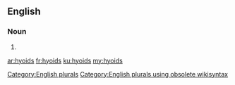 ==English==

===Noun===
{{head|en}}

# {{plural of|hyoid}}

[[Category:English plurals]][[Category:English plurals using obsolete wikisyntax]]

[[ar:hyoids]]
[[fr:hyoids]]
[[ku:hyoids]]
[[my:hyoids]]